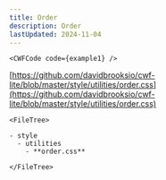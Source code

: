 ```yaml
---
title: Order
description: Order
lastUpdated: 2024-11-04
---
```




<Tabs>
  <TabItem label="Overview" icon="puzzle">

    <CWFCode code={example1} />
  </TabItem>
  <TabItem label="Files" icon="list-format">

  [https://github.com/davidbrooksio/cwf-lite/blob/master/style/utilities/order.css](https://github.com/davidbrooksio/cwf-lite/blob/master/style/utilities/order.css)
  
    <FileTree>

    - style
      - utilities
        - **order.css**

    </FileTree>
  </TabItem>
  <TabItem label="Stylesheet" icon="open-book">
    <Code code={cssExample} lang="css" />
  </TabItem>
</Tabs>